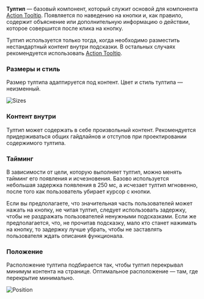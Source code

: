 **Тултип** — базовый компонент, который служит основой для компонента [Action Tooltip](/design/guides/action-tooltip). Появляется по наведению на кнопки и, как правило, содержит объяснение или дополнительную информацию о действии, которое совершится после клика на кнопку.

Тултип используется только тогда, когда необходимо разместить нестандартный контент внутри подсказки. В остальных случаях рекомендуется использовать [Action Tooltip](/design/guides/action-tooltip).

### Размеры и стиль

Размер тултипа адаптируется под контент. Цвет и стиль тултипа — неизменный.

![Sizes](/static/images/design/Tooltip/Sizes.png)


### Контент внутри

Тултип может содержать в себе произвольный контент. Рекомендуется придерживаться общих гайдлайнов и отступов при проектировании содержимого тултипа.

### Тайминг

В зависимости от цели, которую выполняет тултип, можно менять тайминг его появления и исчезновения. Базово используется небольшая задержка появления в 250 мс, а исчезает тултип мгновенно, после того как пользователь убирает курсор с кнопки.

Если вы предполагаете, что значительная часть пользователей может нажать на кнопку, не читая тултип, следует использовать задержку, чтобы не раздражать пользователей ненужными подсказками. Если же предполагается, что, не прочитав подсказку, мало кто станет нажимать на кнопку, то задержку лучше убрать, чтобы не заставлять пользователя ждать описания функционала.

### Положение

Расположение тултипа подбирается так, чтобы тултип перекрывал минимум контента на странице. Оптимальное расположение — там, где перекрытие минимально. <!--(примеры правильного размещения на странице)-->

![Position](/static/images/design/Tooltip/Position.png)
